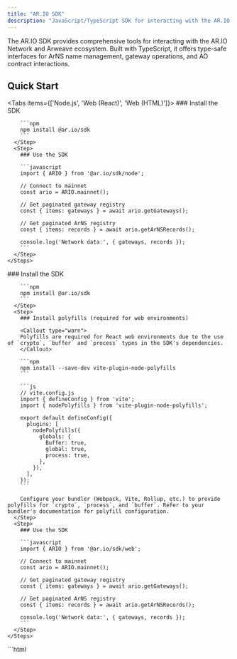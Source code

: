 ```yaml
---
title: "AR.IO SDK"
description: "JavaScript/TypeScript SDK for interacting with the AR.IO Network, including ArNS name management, gateway interactions, and AO contract operations"
---
```



The AR.IO SDK provides comprehensive tools for interacting with the AR.IO Network and Arweave ecosystem. Built with TypeScript, it offers type-safe interfaces for ArNS name management, gateway operations, and AO contract interactions.

## Quick Start

<Tabs items={['Node.js', 'Web (React)', 'Web (HTML)']}>
  <Tab value="Node.js">
    <Steps>
      <Step>
        ### Install the SDK

        ```npm
        npm install @ar.io/sdk
        ```
      </Step>
      <Step>
        ### Use the SDK

        ```javascript
        import { ARIO } from '@ar.io/sdk/node';

        // Connect to mainnet
        const ario = ARIO.mainnet();

        // Get paginated gateway registry
        const { items: gateways } = await ario.getGateways();

        // Get paginated ArNS registry
        const { items: records } = await ario.getArNSRecords();

        console.log('Network data:', { gateways, records });
        ```
      </Step>
    </Steps>
  </Tab>
  <Tab value="Web (React)">
    <Steps>
      <Step>
        ### Install the SDK

        ```npm
        npm install @ar.io/sdk
        ```
      </Step>
      <Step>
        ### Install polyfills (required for web environments)

        <Callout type="warn">
        Polyfills are required for React web environments due to the use of `crypto`, `buffer` and `process` types in the SDK's dependencies.
        </Callout>

        ```npm
        npm install --save-dev vite-plugin-node-polyfills
        ```

        ```js
        // vite.config.js
        import { defineConfig } from 'vite';
        import { nodePolyfills } from 'vite-plugin-node-polyfills';

        export default defineConfig({
          plugins: [
            nodePolyfills({
              globals: {
                Buffer: true,
                global: true,
                process: true,
              },
            }),
          ],
        });
        ```

        Configure your bundler (Webpack, Vite, Rollup, etc.) to provide polyfills for `crypto`, `process`, and `buffer`. Refer to your bundler's documentation for polyfill configuration.
      </Step>
      <Step>
        ### Use the SDK

        ```javascript
        import { ARIO } from '@ar.io/sdk/web';

        // Connect to mainnet
        const ario = ARIO.mainnet();

        // Get paginated gateway registry
        const { items: gateways } = await ario.getGateways();

        // Get paginated ArNS registry
        const { items: records } = await ario.getArNSRecords();

        console.log('Network data:', { gateways, records });
        ```
      </Step>
    </Steps>
  </Tab>
  <Tab value="Web (HTML)">
    ```html
    <!DOCTYPE html>
    <html>
    <head>
        <title>AR.IO SDK Example</title>
        <script type="module">
            // Polyfills are included in the minimized web bundle, so not necessary to import directly
            import { ARIO } from 'https://unpkg.com/@ar.io/sdk';
            
            // Connect to mainnet
            const ario = ARIO.mainnet();
            
            // Function to load AR.IO data
            async function loadArioData() {
                try {
                    // Get gateway information
                    const { items: gateways } = await ario.getGateways();
                    
                    // Get ArNS records
                    const { items: records } = await ario.getArNSRecords();
                    
                    // Display results
                    document.getElementById('results').innerHTML = `
                        <h3>Gateways: ${Object.keys(gateways).length}</h3>
                        <h3>ArNS Records: ${Object.keys(records).length}</h3>
                        <pre>${JSON.stringify({ gateways, records }, null, 2)}</pre>
                    `;
                } catch (error) {
                    document.getElementById('results').innerHTML = `
                        <p style="color: red;">Error: ${error.message}</p>
                    `;
                }
            }
            
            // Load data when page loads
            window.addEventListener('load', loadArioData);
        </script>
    </head>
    <body>
        <h1>AR.IO SDK Example</h1>
        <div id="results">
            <p>Loading AR.IO data...</p>
        </div>
    </body>
    </html>
    ```
  </Tab>
</Tabs>

## API Reference & Documentation

<Cards>
  <Card
    icon={<BookOpen />}
    title="API Reference"
    description="Complete API documentation for all SDK methods and classes"
    href="/apis/ar-io-node"
  />
  <Card
    icon={<Code />}
    title="SDK Details"
    description="Detailed guides for ARIO contracts, ANT operations, and utilities"
    href="/sdks/ar-io-sdk/arweave-name-system-arns"
  />
</Cards>

## Core Features

<Cards>
  <Card
    icon={<Network />}
    title="ARIO Contract Operations"
    description="ArNS management, gateway discovery, and network configuration"
    href="/sdks/ar-io-sdk/arweave-name-system-arns"
  />
  <Card
    icon={<Server />}
    title="ANT Contract Integration"
    description="Initialize, manage records, and transfer ANT ownership"
    href="/sdks/ar-io-sdk/initialize"
  />
  <Card
    icon={<Settings />}
    title="Pagination & Utilities"
    description="Handle large datasets and token conversions efficiently"
    href="/sdks/ar-io-sdk/overview"
  />
  <Card
    icon={<Coins />}
    title="Token Operations"
    description="ARIO token conversions and management utilities"
    href="/sdks/ar-io-sdk/converting-ario-to-mario"
  />
</Cards>
